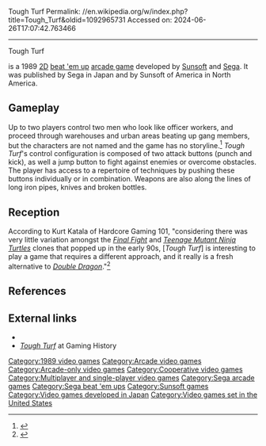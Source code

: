 Tough Turf
Permalink: //en.wikipedia.org/w/index.php?title=Tough_Turf&oldid=1092965731
Accessed on: 2024-06-26T17:07:42.763466



------
Tough Turf
{{distinguish|Tuff Turf}}
{{Infobox video game
|image = ToughTurf arcadeflyer.png
|caption = Japanese arcade flyer 
|developer = [[Sega]]<br/>[[Sunsoft]]
|publisher = {{vgrelease|JP|Sega|NA|Sunsoft}}
|director = Cho Musou
|composer = Shinichi Seya
|released = 1989
|genre = [[Beat 'em up]]
|modes = [[Single-player]], [[multiplayer]]
|arcade system = [[Sega System 16|Sega System 16B]]
|platforms = [[Arcade game|Arcade]]
}}

{{nihongo|'''''Tough Turf'''''|タフターフ}} is a 1989 [[2D computer graphics|2D]] [[beat 'em up]] [[arcade game]] developed by [[Sunsoft]] and [[Sega]]. It was published by Sega in Japan and by Sunsoft of America in North America.

==Gameplay==
Up to two players control two men who look like officer workers, and proceed through warehouses and urban areas beating up gang members, but the characters are not named and the game has no storyline.<ref>{{cite web|url=http://retrovania-vgjunk.blogspot.com/2015/04/tough-turf-arcade.html|title=VGJUNK: TOUGH TURF (ARCADE)|date=14 April 2015 |publisher=|accessdate=22 April 2016}}</ref> ''Tough Turf'''s control configuration is composed of two attack buttons (punch and kick), as well a jump button to fight against enemies or overcome obstacles. The player has access to a repertoire of techniques by pushing these buttons individually or in combination. Weapons are also along the lines of long iron pipes, knives and broken bottles.

==Reception==
According to Kurt Katala of Hardcore Gaming 101, "considering there was very little variation amongst the ''[[Final Fight]]'' and ''[[Teenage Mutant Ninja Turtles (arcade game)|Teenage Mutant Ninja Turtles]]'' clones that popped up in the early 90s, [''Tough Turf''] is interesting to play a game that requires a different approach, and it really is a fresh alternative to ''[[Double Dragon]]''."<ref>{{cite web|url=http://www.hardcoregaming101.net/toughturf/toughturf.htm|title=Hardcore Gaming 101: Tough Turf|publisher=|accessdate=22 April 2016}}</ref>

==References==

{{reflist}}

==External links==
*{{KLOV game|id=10172}}
*[http://www.arcade-history.com/?n=tough-turf&page=detail&id=2952 ''Tough Turf''] at Gaming History

[[Category:1989 video games]]
[[Category:Arcade video games]]
[[Category:Arcade-only video games]]
[[Category:Cooperative video games]]
[[Category:Multiplayer and single-player video games]]
[[Category:Sega arcade games]]
[[Category:Sega beat 'em ups]]
[[Category:Sunsoft games]]
[[Category:Video games developed in Japan]]
[[Category:Video games set in the United States]]